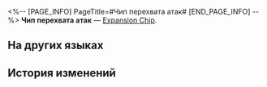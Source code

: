 <%-- [PAGE_INFO]
PageTitle=#Чип перехвата атак#
[END_PAGE_INFO] --%>
{{Предмет Инфобокс
|id          = 250219
|Изображение = Предмет Чип перехвата атак.png
|Тип         = Expansion Chip
|Инвентарь   = 
|Редкость    = 4
|Эффект      = 
|Описание    = В конце своего действия владелец получает Барьер, который позволяет 1 раз избежать всего урона, кроме периодического.
}}
{{Описание|Игровой предмет в «Эфирных войнах». Экипируйте, чтобы эфирный дух получил особую улучшенную способность.}}
'''Чип перехвата атак''' — [[Expansion Chip]].

==На других языках==
{{На других языках
|en   = Attack Interception Chip
|zhs  = 攻击拦截芯片
|zht  = 攻擊攔截晶片
|ja   = チップ「インターセプト」
|ko   = 공격 차단 칩
|es   = Chip de interceptación de ataques
|fr   = Puce de blocage d'attaque
|ru   = Чип перехвата атак
|th   = ชิปสกัดการโจมตี
|vi   = Chip Ngăn Chặn Tấn Công
|de   = Chip: Angriffsabwehr
|id   = Attack Interception Chip
|pt   = Chip de Interceptação de Ataque
}}

==История изменений==
{{История изменений|3.5}}